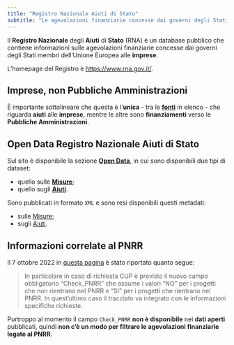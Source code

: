 ```yaml
---
title: "Registro Nazionale Aiuti di Stato"
subtitle: "Le agevolazioni finanziarie concesse dai governi degli Stati membri dell'Unione Europea alle imprese"
---
```


Il **Registro Nazionale** degli **Aiuti** di **Stato** (RNA) è un database pubblico che contiene informazioni sulle agevolazioni finanziarie concesse dai governi degli Stati membri dell'Unione Europea alle **imprese**.<br>

L'homepage del Registro è <https://www.rna.gov.it/>.

::: {.callout-tip}
## Imprese, non Pubbliche Amministrazioni
È importante sottolineare che questa è l'**unica** - tra le [**fonti**](../fonti.qmd) in elenco - che riguarda **aiuti** alle **imprese**, mentre le altre sono **finanziamenti** verso le **Pubbliche Amministrazioni**.
:::

## Open Data Registro Nazionale Aiuti di Stato

Sul sito è disponibile la sezione [**Open Data**](https://www.rna.gov.it/sites/PortaleRNA/it_IT/open_data), in cui sono disponibili due tipi di dataset:

- quello sulle [**Misure**](https://www.rna.gov.it/RegistroNazionaleTrasparenza/faces/pages/OpenDataMisura.jspx);
- quello sugli [**Aiuti**](https://www.rna.gov.it/RegistroNazionaleTrasparenza/faces/pages/OpenDataAiuti.jspx).

Sono pubblicati in formato `XML` e sono resi disponibili questi metadati:

- sulle [Misure](https://www.rna.gov.it/cs/groups/public/documents/document/y2mt/mdax/~edisp/cl_wcc-001578.pdf);
- sugli [Aiuti](https://www.rna.gov.it/cs/groups/public/documents/document/y2mt/mdax/~edisp/cl_wcc-001577.pdf).


## Informazioni correlate al PNRR

Il 7 ottobre 2022 in [questa pagina](https://www.rna.gov.it/sites/PortaleRNA/it_IT/comunicazioni) è stato riportato quanto segue:

> In particolare in caso di richiesta CUP è previsto il nuovo campo obbligatorio “Check_PNRR” che assume i valori “NO” per i progetti che non rientrano nel PNRR e “SI” per i progetti che rientrano nel PNRR. In quest’ultimo caso il tracciato va integrato con le informazioni specifiche richieste.

Purtroppo al momento il campo `Check_PNRR` **non è disponibile** nei **dati aperti** pubblicati, quindi **non c'è un modo per filtrare le agevolazioni finanziarie legate al PNRR**.

